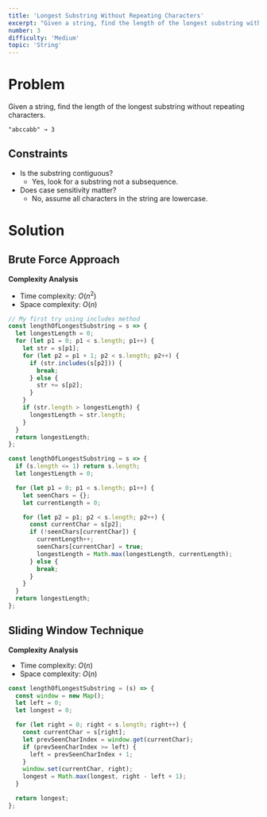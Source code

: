 ```yaml
---
title: 'Longest Substring Without Repeating Characters'
excerpt: "Given a string, find the length of the longest substring without repeating characters."
number: 3
difficulty: 'Medium'
topic: 'String'
---
```


<LeetCodeLink
  link="https://leetcode.com/problems/longest-substring-without-repeating-characters/"
  title="Longest Substring Without Repeating Characters - LeetCode"
  description="Given a string, find the length of the longest substring without repeating characters."
/>

# Problem

Given a string, find the length of the longest substring without repeating characters.

`"abccabb" → 3`

## Constraints

- Is the substring contiguous?
    - Yes, look for a substring not a subsequence.
- Does case sensitivity matter?
    - No, assume all characters in the string are lowercase.

# Solution

## Brute Force Approach

**Complexity Analysis**

- Time complexity: $O(n^2)$
- Space complexity: $O(n)$

```jsx
// My first try using includes method
const lengthOfLongestSubstring = s => {
  let longestLength = 0;  
  for (let p1 = 0; p1 < s.length; p1++) {
    let str = s[p1];
    for (let p2 = p1 + 1; p2 < s.length; p2++) {
      if (str.includes(s[p2])) {
        break;
      } else {
        str += s[p2];
      }
    }
    if (str.length > longestLength) {
      longestLength = str.length;
    }
  }
  return longestLength;
};
```

```jsx
const lengthOfLongestSubstring = s => {
  if (s.length <= 1) return s.length;
  let longestLength = 0;  

  for (let p1 = 0; p1 < s.length; p1++) {
    let seenChars = {};
    let currentLength = 0;

    for (let p2 = p1; p2 < s.length; p2++) { 
      const currentChar = s[p2];
      if (!seenChars[currentChar]) {
        currentLength++;
        seenChars[currentChar] = true;
        longestLength = Math.max(longestLength, currentLength);
      } else {
        break;
      }
    }
  }
  return longestLength;
};
```

## Sliding Window Technique

**Complexity Analysis**

- Time complexity: $O(n)$
- Space complexity: $O(n)$

```jsx
const lengthOfLongestSubstring = (s) => {
  const window = new Map();
  let left = 0;
  let longest = 0;

  for (let right = 0; right < s.length; right++) {
    const currentChar = s[right];
    let prevSeenCharIndex = window.get(currentChar);
    if (prevSeenCharIndex >= left) {
      left = prevSeenCharIndex + 1;
    }
    window.set(currentChar, right);
    longest = Math.max(longest, right - left + 1);
  }

  return longest;
};
```